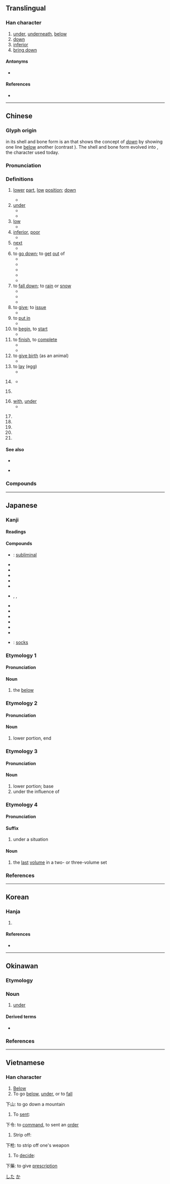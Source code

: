 {{character info/new}}
{{also|丅|卞}}<!-- may be replaced by zh-forms -->
==Translingual==
{{stroke order|type=animate}}
{{stroke order|strokes=3}}

===Han character===
{{Han char|rn=1|rad=一|as=02|sn=3|four=10230|canj=MY|ids=⿱一卜}}

# [[under]], [[underneath]], [[below]]
# [[down]]
# [[inferior]]
# [[bring down]]

====Antonyms====
* {{l|mul|上}}

====References====
* {{Han ref|kx=0076.100|dkj=00014|dj=0147.010|hdz=10007.010|uh=4E0B|ud=19979|bh=A455|bd=42069}}

----

==Chinese==
{{zh-forms|alt=丅,𠄟}}

===Glyph origin===
{{Han etyl}}
{{lang|zh|下}} in its shell and bone form is an {{liushu|i|nocap=y}} that shows the concept of ''[[down]]'' by showing one line [[below]] another (contrast {{m|zh|上}}). The shell and bone form evolved into {{lang|zh|下}}, the character used today.

===Pronunciation===
{{zh-pron
|m=xià
|m-s=ha4/xia4
|m-s_note=ha4 - vernacular; xia4 - literary
|c=haa6,haa5
|h=pfs=hâ/há/ha
|mn=xm,tw:hā/qz:hǎ/xm,tw:hē/qz:hě/zz:hēe/xm,twv:khē/qz:khě/xm,tw:ē/qz:ě/zz:ēe/xm,tw:kē/qz:kě/zz:kēe
|mn_note=hā/hǎ/hēe - literary; hē/hě/hēe/khē/khě, ē/ě/ēe, kē/kě/kēe (often replaced by {{l|zh|低}}) - vernacular
|w=3hho,2xia
|w_note=3hho - vernacular; 2xia - literary
|mc=y
|oc=y
|ma=y
|cat=v,a,post,cls
}}
{{zh-attn-split}}

===Definitions===
{{zh-hanzi}}

# [[lower]] [[part]], [[low]] [[position]]; [[down]]
#: {{zh-ant|上}}
#* {{zh-x|樓下|downstairs}}
# [[under]]
#* {{zh-x|樹下|under the tree}}
#* {{zh-x|在 這些 條件 下|under these conditions}}
# [[low]]
#* {{zh-x|下層|lower level}}
# [[inferior]], [[poor]]
#* {{zh-x|下品|inferior products}}
# [[next]]
#* {{zh-x|下次|next time}}
# to [[go down]]; to [[get]] [[out]] of
#* {{zh-x|下船|to disembark from a boat}}
#* {{zh-x|下樓|to go downstairs}}
#* {{zh-x|下山|to go down the mountain}}
#* {{zh-x|走下|to walk down}}
#* {{zh-x|下床|to get out of bed}}
# to [[fall down]]; to [[rain]] or [[snow]]
#* {{zh-x|落下|to fall down}}
#* {{zh-x|下雪|to snow}}
#* {{zh-x|下雨|to rain}}
# to [[give]]; to [[issue]]
#* {{zh-x|下令|to issue an order}}
# to [[put in]]
#* {{zh-x|下 麵條|to put noodles into boiling water}}
# to [[begin]], to [[start]]
#* {{zh-x|下筆|to start writing}}
# to [[finish]], to [[complete]]
#* {{zh-x|下班|to get off work}}
#* {{zh-x|下課|to finish class}}
# to [[give birth]] (as an animal)
#* {{zh-x|下 豬仔|to have piglets}}
# to [[lay]] (egg)
#* {{zh-x|下蛋|to lay eggs}}
# {{lb|zh|colloquial}} {{zh-abbrev|*下載|to download}}
#* {{zh-x|先 去 下 個 軟件。|'''Download''' the software first.}}
# {{lb|zh|colloquial}} {{zh-abbrev|*下線|to log out}}
# [[with]], [[under]]
#* {{zh-x|在 朋友 的 幫助 下|'''with''' help from friends}}
#: {{zh-x|在 藥師 指導 下|'''under''' the instruction of a pharmacist}}
# {{n-g|Used after a verb to express height.}}
# {{n-g|Used after a verb to express space.}}
# {{n-g|Used after a verb to express the separation of an object.}}
# {{n-g|Used after a verb to express the end of an action.}}
# {{n-g|Classifier for the number of actions.}}

====See also====
* {{zh-l|落}}
* {{sense|down}} {{zh-l|低}}

===Compounds===
{{zh-der|一下|上下|下下|下世|下乘|下九|下交|下人|下令|下伏|下位|下作|下來|下停|下僚|下元|下凡|下列|下利|下剩|下劑|下劣|下勁|下午|下去|下口|下吏|下咽|下品|下哨|下問|下嚥|下回|下國|下土|下地|下坡|下垂|下堂|下場|下塵|下墜|下士|下壽|下夜|下女|下妻|下妾|下嫁|下子|下存|下學|下官|下定|下室|下家|下層|下屬|下山|下崽|下工|下巴|下席|下帷|下幣|下平|下床|下店|下廚|下弦|下彩|下得|下心|下情|下意|下愚|下懷|下截|下戶|下房|下手|下才|下拜|下挫|下操|下擺|下放|下文|下斷|下方|下旨|下旬|下晚|下晝|下書|下服|下梢|下棋|下椗|下榻|下樓|下檔|下欠|下次|下款|下武|下毒|下民|下氣|下水|下江|下沉|下泉|下注|下流|下浣|下浮|下海|下消|下游|下滑|下澣|下澤|下瀉|下火|下焦|下狀|下狠|下獄|下班|下田|下界|下番|下疳|下痢|下的|下皮|下盤|下石|下碇|下磐|下神|下禮|下程|下種|下第|下筆|下等|下策|下節|下箸|下紅|下級|下網|下聘|下聯|下肚|下肢|下腰|下腳|下臂|下臣|下臺|下船|下茶|下落|下葬|下藥|下處|下蛋|下蠱|下行|下裝|下裡|下襬|下詔|下語|下課|下貧|下賤|下走|下足|下跌|下跪|下路|下身|下車|下輩|下達|下邊|下邑|下部|下都|下鄉|下鄰|下酒|下采|下里|下野|下鍋|下門|下關|下降|下限|下院|下陳|下陷|下隸|下雨|下雪|下面|下頦|下頭|下頷|下顎|下顧|下風|下飯|下首|下馬|下駟|下體|下麵|下黷|不下|丟下|以下|伏下|低下|倒下|做下|兩下|凹下|刻下|剩下|創下|卑下|南下|卸下|合下|名下|嚥下|在下|地下|坐下|垂下|垓下|天下|宇下|安下|定下|家下|寄下|屬下|帳下|年下|底下|廚下|廝下|心下|意下|戲下|房下|手下|打下|扔下|把下|拿下|按下|捺下|掉下|接下|撂下|撇下|擱下|擲下|攀下|攔下|收下|攻下|放下|旗下|日下|昧下|時下|暴下|李下|東下|林下|樓下|標下|歷下|殿下|汗下|江下|沒下|治下|泉下|淌下|滴下|潤下|火下|灶下|燈下|爨下|爬下|現下|留下|當下|盆下|目下|直下|省下|眼下|私下|稷下|窗下|立下|筆下|節下|管下|群下|胯下|脅下|腋下|腳下|膝下|舍下|落下|虛下|該下|豐下|足下|趴下|跪下|身下|躺下|輦下|轂下|這下|逮下|那下|部下|鄉下|門下|閣下|闕下|降下|陛下|階下|零下|頂下|餘下|駑下|體下|高下|麾下|黑下|鼓下}}

{{zh-cat|Beginning}}

----

==Japanese==

===Kanji===
{{ja-kanji|grade=1|rs=一02}}

====Readings====
{{ja-readings
|goon=げ
|kanon=か
|kun=した-, しも-, もと-, さ-がる, さ-げる, くだ-る, くだ-す, くだ-さる, お-りる, お-ろす
}}

====Compounds====
{{der-top|Compounds}}
* {{ja-r|閾下|いきか}}: [[subliminal]]
* {{ja-r|下限|かげん}}
* {{ja-r|下弦|かげん}}
* {{ja-r|下降|かこう}}
* {{ja-r|下剋上|げこくじょう}}
* {{ja-r|下車|げしゃ}}
* {{ja-r|下種|げす}}, {{ja-r|下衆|げす}}, {{ja-r|下司|げす}}
* {{ja-r|下駄|げた}}
* {{ja-r|下痢|げり}}
* {{ja-r|下着|したぎ}}
* {{ja-l|上下巻}}
* {{ja-l|上中下巻}}
* {{ja-r|下関|しものせき}}
* {{ja-r|靴下|くつした}}: [[sock]]s
{{der-bottom}}

===Etymology 1===
{{ja-kanjitab|した|yomi=k}}

====Pronunciation====
{{ja-pron|yomi=k|した|acc=0|dev=1|acc_ref=DJR,NHK}}

====Noun====
{{ja-noun|した}}

# the [[below]]

===Etymology 2===
{{ja-kanjitab|しも|yomi=k}}

====Pronunciation====
{{ja-pron|yomi=k|しも|acc=2|acc_ref=DJR,NHK}}

====Noun====
{{ja-noun|しも}}

# lower portion, end

===Etymology 3===
{{ja-kanjitab|もと|yomi=k}}

====Pronunciation====
{{ja-pron|yomi=k|もと|acc=2|acc_ref=DJR,NHK}}

====Noun====
{{ja-noun|もと}}

# lower portion; base
# under the influence of

===Etymology 4===
{{ja-kanjitab|げ|yomi=o}}

====Pronunciation====
{{ja-pron|yomi=goon|げ|acc=1|acc_ref=DJR,NHK|acc2=0|acc2_ref=DJR,NHK}}

====Suffix====
{{ja-pos|suffix|か}}

# under a situation

====Noun====
{{ja-noun|げ}}

# the [[last]] [[volume]] in a two- or three-volume set

===References===
<references/>

[[Category:Japanese basic words|した]]
[[Category:ja:Taxonomy|か]]

----

==Korean==

===Hanja===
{{ko-hanja|hangeul=하|rv=ha|mr=ha|eumhun=아래|ehrv=alae|ehmr=arae|ehy=}}

# {{defn|lang=ko|sort=一02}}

====References====
* {{Hanja ref|nav=12240}}

----

==Okinawan==

===Etymology===
{{ryu-OG|46|しちや}}

===Noun===
{{head|ryu|noun|hiragana|しちゃ|romaji|shicha}}

# [[under]]

====Derived terms====
* {{l|ryu|下着|tr=[[しちゃぢ]], ''[[shichaji]]''||[[underwear]]}}

===References===
<references/>

----

==Vietnamese==

===Han character===
{{vi-hantu|[[hạ]]|rs=一02}}

# [[below|Below]]
# To go [[below]], [[under]], or to [[fall]]
下山: to go down a mountain
# To [[sent]]:
下令: to [[command]], to sent an [[order]]
# Strip off:
下枪: to strip off one's weapon
# To [[decide]]:
下藥: to give [[prescription]]
